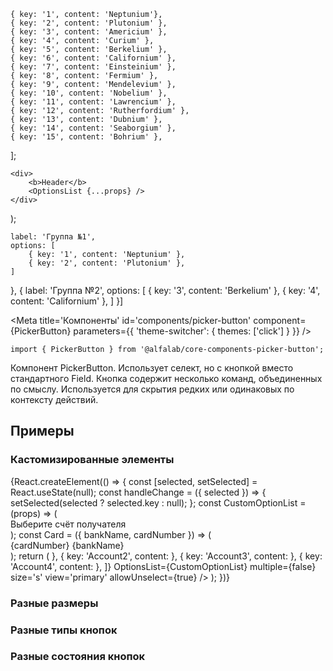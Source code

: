 


    { key: '1', content: 'Neptunium'},
    { key: '2', content: 'Plutonium' },
    { key: '3', content: 'Americium' },
    { key: '4', content: 'Curium' },
    { key: '5', content: 'Berkelium' },
    { key: '6', content: 'Californium' },
    { key: '7', content: 'Einsteinium' },
    { key: '8', content: 'Fermium' },
    { key: '9', content: 'Mendelevium' },
    { key: '10', content: 'Nobelium' },
    { key: '11', content: 'Lawrencium' },
    { key: '12', content: 'Rutherfordium' },
    { key: '13', content: 'Dubnium' },
    { key: '14', content: 'Seaborgium' },
    { key: '15', content: 'Bohrium' },
];

    <div>
        <b>Header</b>
        <OptionsList {...props} />
    </div>
);

    label: 'Группа №1',
    options: [
        { key: '1', content: 'Neptunium' },
        { key: '2', content: 'Plutonium' },
    ]
},
{
    label: 'Группа №2',
    options: [
        { key: '3', content: 'Berkelium' },
        { key: '4', content: 'Californium' },
    ]
}]

<Meta
    title='Компоненты'
    id='components/picker-button'
    component={PickerButton}
    parameters={{ 'theme-switcher': { themes: ['click'] } }}
/>


<!-- Canvas -->

<Story name='PickerButton'>
    <PickerButton
        options={options}
        label={text('label', 'some label')}
        size={select('size', ['xs', 's', 'm'], 'm')}
        view={select('view', ['link', 'filled', 'primary', 'secondary', 'outlined', 'ghost'], 'secondary')}
        disabled={boolean('disabled', false)}
        loading={boolean('loading', false)}
        multiple={boolean('multiple', true)}
        allowUnselect={boolean('allowUnselect', true)}
    />
</Story>


<!-- Docs -->

<ComponentHeader
    name='PickerButton'
    version={version}
    package='@alfalab/core-components-picker-button'
    stage={1}
/>

```tsx
import { PickerButton } from '@alfalab/core-components-picker-button';
```

Компонент PickerButton. Использует селект, но с кнопкой вместо стандартного Field.
Кнопка содержит несколько команд, объединенных по смыслу. Используется для скрытия редких или одинаковых по контексту действий.

<PickerButton options={options} label='Picker Button' />

## Примеры

### Кастомизированные элементы

<div style={containerStyle}>
    <PickerButton label='Custom OptionList' options={options} OptionsList={customOptionList}/>
    <PickerButton label='Grouped options' options={groupedOptions} />
    <div style={{ display: 'flex', alignItems: 'center', justifyContent: 'center' }}>
        {React.createElement(() => {
            const [selected, setSelected] = React.useState(null);
            const handleChange = ({ selected }) => {
                setSelected(selected ? selected.key : null);
            };
            const CustomOptionList = (props) => (
                <div>
                    <span style={{ display: 'inline-block', color: '#b6bcc3', fontSize: '14px', padding: '16px 24px' }}>Выберите счёт получателя</span>
                    <OptionsList {...props} />
                </div>
            );
            const Card = ({ bankName, cardNumber }) => (
                <div style={{ display: 'flex', flexDirection: 'column', fontSize: '16px', padding: '8px 0', whiteSpace: 'nowrap' }}>
                    <span>{cardNumber}</span>
                    <span style={{ color: '#b6bcc3'}}>{bankName}</span>
                </div>
            );
            return (
                <PickerButton
                    label='Custom options'
                    selected={selected}
                    onChange={handleChange}
                    options={[
                        { key: 'Account1', content: <Card bankName='Сбербанк' cardNumber='40817 810 3 0130 0000001' /> },
                        { key: 'Account2', content: <Card bankName='Промсвязьбанк' cardNumber='40817 810 3 0130 0000001' /> },
                        { key: 'Account3', content: <Card bankName='ВТБ' cardNumber='40817 810 3 0130 0000002' /> },
                        { key: 'Account4', content: <Card bankName='Тинькофф' cardNumber='40817 810 3 0130 0000003' /> },
                    ]}
                    OptionsList={CustomOptionList}
                    multiple={false}
                    size='s'
                    view='primary'
                    allowUnselect={true}
                />
            );
        })}
    </div>
</div>

### Разные размеры

<div style={containerStyle}>
    <PickerButton label='Secondary xs' options={options} size='xs' />
    <PickerButton label='Secondary s' options={options} size='s' />
    <PickerButton label='Secondary m' options={options} size='m' />
</div>


### Разные типы кнопок
<div style={containerStyle}>
    <PickerButton label='Primary m' options={options} view='primary' />
    <PickerButton label='Outlined m' options={options} view='outlined' />
    <PickerButton label='Ghost m' options={options} view='ghost' />
</div>

### Разные состояния кнопок
<div style={containerStyle}>
    <PickerButton label='Secondary disabled' options={options} disabled={true} />
    <PickerButton label='Secondary loading' options={options} loading={true} />
</div>





<Props of={PickerButton} />